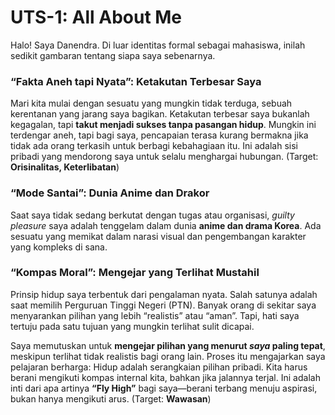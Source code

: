 # UTS-1: All About Me

Halo! Saya Danendra. Di luar identitas formal sebagai mahasiswa, inilah sedikit gambaran tentang siapa saya sebenarnya.

### "Fakta Aneh tapi Nyata": Ketakutan Terbesar Saya

Mari kita mulai dengan sesuatu yang mungkin tidak terduga, sebuah kerentanan yang jarang saya bagikan. Ketakutan terbesar saya bukanlah kegagalan, tapi **takut menjadi sukses tanpa pasangan hidup**. Mungkin ini terdengar aneh, tapi bagi saya, pencapaian terasa kurang bermakna jika tidak ada orang terkasih untuk berbagi kebahagiaan itu. Ini adalah sisi pribadi yang mendorong saya untuk selalu menghargai hubungan. (Target: **Orisinalitas, Keterlibatan**)

### "Mode Santai": Dunia Anime dan Drakor

Saat saya tidak sedang berkutat dengan tugas atau organisasi, *guilty pleasure* saya adalah tenggelam dalam dunia **anime dan drama Korea**. Ada sesuatu yang memikat dalam narasi visual dan pengembangan karakter yang kompleks di sana.

### "Kompas Moral": Mengejar yang Terlihat Mustahil

Prinsip hidup saya terbentuk dari pengalaman nyata. Salah satunya adalah saat memilih Perguruan Tinggi Negeri (PTN). Banyak orang di sekitar saya menyarankan pilihan yang lebih "realistis" atau "aman". Tapi, hati saya tertuju pada satu tujuan yang mungkin terlihat sulit dicapai.

Saya memutuskan untuk **mengejar pilihan yang menurut *saya* paling tepat**, meskipun terlihat tidak realistis bagi orang lain. Proses itu mengajarkan saya pelajaran berharga: Hidup adalah serangkaian pilihan pribadi. Kita harus berani mengikuti kompas internal kita, bahkan jika jalannya terjal. Ini adalah inti dari apa artinya **"Fly High"** bagi saya—berani terbang menuju aspirasi, bukan hanya mengikuti arus. (Target: **Wawasan**)